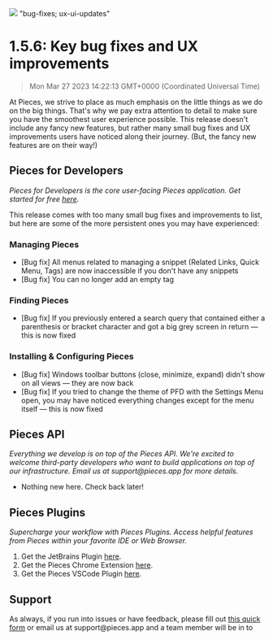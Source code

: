 ![](https://uploads-ssl.webflow.com/6143afec68f555387049efb3/630d6da28ae70b2572f9b73f_ezgif_com-gif-maker15_38a47f988ec0fdc39cd47dcc9ac6eeac_2000.png)
"bug-fixes; ux-ui-updates"
# 1.5.6: Key bug fixes and UX improvements
> Mon Mar 27 2023 14:22:13 GMT+0000 (Coordinated Universal Time)
<p>At Pieces, we strive to place as much emphasis on the little things as we do on the big things. That&#x27;s why we
    pay extra attention to detail to make sure you have the smoothest user experience possible. This release
    doesn&#x27;t include any fancy new features, but rather many small bug fixes and UX improvements users have noticed
    along their journey. (But, the fancy new features are on their way!)</p><h2 id="35b8a">Pieces for Developers</h2><p>
    <em>Pieces for Developers is the core user-facing Pieces application. Get started for free <a
        href="http://code.pieces.app/install" target="_blank" rel="noopener noreferrer">here</a>.</em></p><p>This
    release comes with too many small bug fixes and improvements to list, but here are some of the more persistent ones
    you may have experienced:</p><h3 id="8elb0">Managing Pieces</h3><ul>
    <li>[Bug fix] All menus related to managing a snippet (Related Links, Quick Menu, Tags) are now inaccessible if you
        don&#x27;t have any snippets
    </li>
    <li>[Bug fix] You can no longer add an empty tag</li>
</ul><h3 id="3perq">Finding Pieces</h3><ul>
    <li>[Bug fix] If you previously entered a search query that contained either a parenthesis or bracket character and
        got a big grey screen in return — this is now fixed
    </li>
</ul><h3 id="11e8j">Installing &amp; Configuring Pieces</h3><ul>
    <li>[Bug fix] Windows toolbar buttons (close, minimize, expand) didn&#x27;t show on all views — they are now back
    </li>
    <li>[Bug fix] If you tried to change the theme of PFD with the Settings Menu open, you may have noticed everything
        changes except for the menu itself — this is now fixed
    </li>
</ul><h2 id="8fa77">Pieces API</h2><p><em>Everything we develop is on top of the Pieces API. We&#x27;re excited to
    welcome third-party developers who want to build applications on top of our infrastructure. Email us at
    support@pieces.app for more details.</em></p><ul>
    <li>Nothing new here. Check back later!</li>
</ul><h2 id="9imp9">Pieces Plugins</h2><p><em>Supercharge your workflow with Pieces Plugins. Access helpful features
    from Pieces within your favorite IDE or Web Browser.</em></p><ol type="1">
    <li>Get the JetBrains Plugin <a href="https://plugins.jetbrains.com/plugin/17328-pieces" target="_blank"
                                    rel="noopener noreferrer">here</a>.
    </li>
    <li>Get the Pieces Chrome Extension <a
        href="https://chrome.google.com/webstore/detail/pieces/igbgibhbfonhmjlechmeefimncpekepm?hl=en" target="_blank"
        rel="noopener noreferrer">here</a>.
    </li>
    <li>Get the Pieces VSCode Plugin <a
        href="https://marketplace.visualstudio.com/items?itemName=MeshIntelligentTechnologiesInc.pieces-vscode"
        target="_blank" rel="noopener noreferrer">here</a>.
    </li>
</ol><h2 id="aqt5q">Support</h2><p>As always, if you run into issues or have feedback, please fill out <a
    href="https://getpieces.typeform.com/to/mCjBSIjF" target="_blank" rel="noopener noreferrer">this quick form</a> or
    email us at support@pieces.app and a team member will be in to
